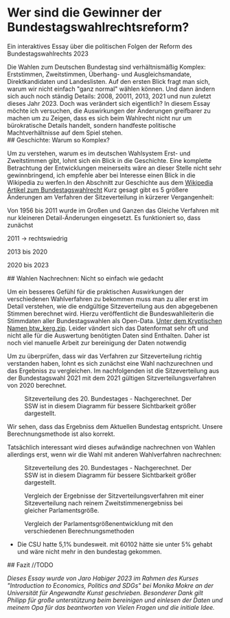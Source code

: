 
# Wer sind die Gewinner der Bundestagswahlrechtsreform?

<p className="subtitle">
  Ein interaktives Essay über die politischen Folgen der Reform des Bundestagswahlrechts 2023
</p>

<section>
  Die Wahlen zum Deutschen Bundestag sind verhältnismäßig Komplex: Erststimmen, Zweitstimmen,
  Überhang- und Ausgleichsmandate, Direktkandidaten und Landeslisten. Auf den ersten Blick fragt man
  sich, warum wir nicht einfach "ganz normal" wählen können. Und dann ändern sich auch noch ständig
  Details: 2008, 20011, 2013, 2021 und nun zuletzt dieses Jahr 2023. Doch was verändert sich
  eigentlich? In diesem Essay möchte ich versuchen, die Auswirkungen der Änderungen greifbarer zu
  machen um zu Zeigen, dass es sich beim Wahlrecht nicht nur um bürokratische Details handelt,
  sondern handfeste politische Machtverhältnisse auf dem Spiel stehen.
</section>

<section>
  ## Geschichte: Warum so Komplex?

Um zu verstehen, warum es im deutschen Wahlsystem Erst- und Zweitstimmen gibt, lohnt sich ein Blick in die Geschichte. Eine komplette Betrachtung der Entwicklungen meinerseits wäre an dieser Stelle nicht sehr gewinnbringend, ich empfehle aber bei Interesse einen Blick in die Wikipedia zu werfen.<SideNote>In den Abschnitt zur Geschichte aus dem [Wikipedia Artikel zum Bundestagswahlrecht](https://de.wikipedia.org/w/index.php?title=Bundestagswahlrecht&oldid=232659539#Geschichte_des_Bundestagswahlrechts)</SideNote> Kurz gesagt gibt es 5 größere Änderungen am Verfahren der Sitzeverteilung in kürzerer Vergangenheit:

Von 1956 bis 2011 wurde im Großen und Ganzen das Gleiche Verfahren mit nur kleineren Detail-Änderungen eingesetzt. Es funktioniert so, dass zunächst

2011 -> rechtswiedrig

2013 bis 2020

2020 bis 2023

</section>

<section>
  ## Wahlen Nachrechnen: Nicht so einfach wie gedacht
  
  Um ein besseres Gefühl für die praktischen Auswirkungen der verschiedenen Wahlverfahren zu bekommen muss man zu aller erst im Detail verstehen, wie die endgültige Sitzeverteilung aus den abgegebenen Stimmen berechnet wird. Hierzu veröffentlicht die Bundeswahlleiterin die Stimmdaten aller Bundestagswahlen als Open-Data. <SideNote>[Unter dem Kryptischen Namen btw_kerg.zip](https://www.bundeswahlleiter.de/dam/jcr/ce2d2b6a-f211-4355-8eea-355c98cd4e47/btw_kerg.zip). Leider vändert sich das Datenformat sehr oft und nicht alle für die Auswertung benötigten Daten sind Enthalten. Daher ist noch viel manuelle Arbeit zur bereinigung der Daten notwendig</SideNote>

Um zu überprüfen, dass wir das Verfahren zur Sitzeverteilung richtig verstanden haben, lohnt es sich zunächst eine Wahl nachzurechnen und das Ergebniss zu vergleichen.
Im nachfolgenden ist die Sitzeverteilung aus der Bundestagswahl 2021 mit dem 2021 gültigen Sitzverteilungsverfahren von 2020 berechnet.

<figure>
  <Caption>
    Sitzeverteilung des 20. Bundestages - Nachgerechnet. Der SSW ist in diesem Diagramm für bessere
    Sichtbarkeit größer dargestellt.
  </Caption>
  <Wahl year={2021} method={election2020} />
</figure>

Wir sehen, dass das Ergebniss dem Aktuellen Bundestag entspricht. Unsere Berechnungsmethode ist also korrekt.

Tatsächlich interessant wird dieses aufwändige nachrechnen von Wahlen allerdings erst, wenn wir die Wahl mit anderen Wahlverfahren nachrechnen:

<figure>
  <Caption>
    Sitzeverteilung des 20. Bundestages - Nachgerechnet. Der SSW ist in diesem Diagramm für bessere
    Sichtbarkeit größer dargestellt.
  </Caption>
  <WahlSelectable />
</figure>

<figure>
  <Caption>
    Vergleich der Ergebnisse der Sitzverteilungsverfahren mit einer Sitzeverteilung nach reinem
    Zweitstimmenergebniss bei gleicher Parlamentsgröße.
  </Caption>
  <WahlDiffSelectable />
</figure>

<figure>
  <Caption>
    Vergleich der Parlamentsgrößenentwicklung mit den verschiedenen Berechnungsmethoden
  </Caption>
  <ParlamentGröße />
</figure>

- Die CSU hatte 5,1% bundesweit. mit 60102 hätte sie unter 5% gehabt und wäre nicht mehr in den bundestag gekommen.

</section>

<section>
  ## Fazit
  //TODO

_Dieses Essay wurde von Jaro Habiger 2023 im Rahmen des Kurses "Introduction to Economics, Politics and SDGs"
bei Monika Mokre an der Universität für Angewandte Kunst geschrieben. Besonderer Dank gilt Philipp für große unterstützung beim bereinigen und einlesen der Daten und meinem Opa für das beantworten von Vielen Fragen und die initiale Idee._

</section>
